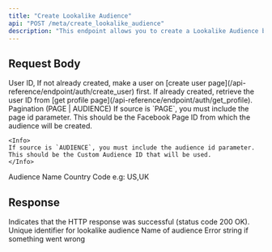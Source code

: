 ```yaml
---
title: "Create Lookalike Audience"
api: "POST /meta/create_lookalike_audience"
description: "This endpoint allows you to create a Lookalike Audience based on an existing custom audience. A Lookalike Audience helps you reach new people who are similar to your existing customers, improving the chances of ad engagement and conversion."
---
```


## Request Body

<ParamField body="userId" type="string" required>
	User ID, If not already created, make a user on [create user
	page](/api-reference/endpoint/auth/create_user) first. If already created,
	retrieve the user ID from [get profile
	page](/api-reference/endpoint/auth/get_profile).
</ParamField>
<ParamField body="sourceType" type="string" required default="PAGE | AUDIENCE">
	Pagination (PAGE | AUDIENCE)
</ParamField>
<ParamField body="sourceId" type="string" required>
	<Info>
		If source is `PAGE`, you must include the page id parameter. This should be the Facebook Page ID from which the audience will be created.
	</Info>

    <Info>
    If source is `AUDIENCE`, you must include the audience id parameter. This should be the Custom Audience ID that will be used.
    </Info>

</ParamField>
<ParamField body="audienceName" type="string" required>
	Audience Name
</ParamField>
<ParamField body="countryCode" type="string" required>
	Country Code e.g: US,UK
</ParamField>

## Response

<ResponseField name="success" type="boolean">
	Indicates that the HTTP response was successful (status code 200 OK).
</ResponseField>

<ResponseField name="results" type="object">
	<Expandable title="Results Object">
		<ResponseField name="id" type="string">
			Unique identifier for lookalike audience
		</ResponseField>
		<ResponseField name="name" type="string">
			Name of audience
		</ResponseField>
		<ResponseField name="error" type="string">
			Error string if something went wrong
		</ResponseField>
	</Expandable>
</ResponseField>

